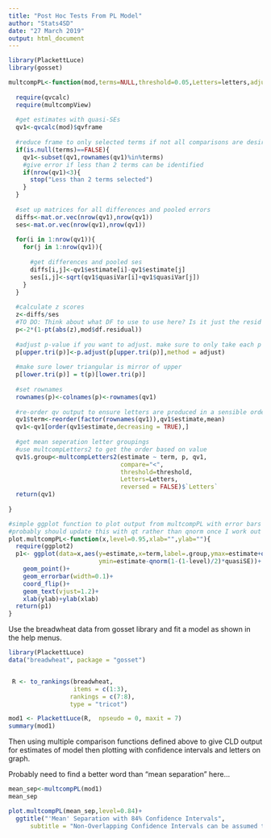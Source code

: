 ---
title: "Post Hoc Tests From PL Model"
author: "Stats4SD"
date: "27 March 2019"
output: html_document
---

```{r setup, include=FALSE}
library(PlackettLuce)
library(gosset)

multcompPL<-function(mod,terms=NULL,threshold=0.05,Letters=letters,adjust="none"){
  
  require(qvcalc)
  require(multcompView)
  
  #get estimates with quasi-SEs
  qv1<-qvcalc(mod)$qvframe
  
  #reduce frame to only selected terms if not all comparisons are desired
  if(is.null(terms)==FALSE){
    qv1<-subset(qv1,rownames(qv1)%in%terms)
    #give error if less than 2 terms can be identified
    if(nrow(qv1)<3){
      stop("Less than 2 terms selected")
    }
  }
  
  #set up matrices for all differences and pooled errors
  diffs<-mat.or.vec(nrow(qv1),nrow(qv1))
  ses<-mat.or.vec(nrow(qv1),nrow(qv1))
  
  for(i in 1:nrow(qv1)){
    for(j in 1:nrow(qv1)){
      
      #get differences and pooled ses
      diffs[i,j]<-qv1$estimate[i]-qv1$estimate[j]
      ses[i,j]<-sqrt(qv1$quasiVar[i]+qv1$quasiVar[j])
    }
  }
  
  #calculate z scores
  z<-diffs/ses
  #TO DO: Think about what DF to use to use here? Is it just the resid DF or do I need to do some more thinking? 
  p<-2*(1-pt(abs(z),mod$df.residual))
  
  #adjust p-value if you want to adjust. make sure to only take each p once for adjustment
  p[upper.tri(p)]<-p.adjust(p[upper.tri(p)],method = adjust)
  
  #make sure lower triangular is mirror of upper
  p[lower.tri(p)] = t(p)[lower.tri(p)]
  
  #set rownames
  rownames(p)<-colnames(p)<-rownames(qv1)
  
  #re-order qv output to ensure letters are produced in a sensible order
  qv1$term<-reorder(factor(rownames(qv1)),qv1$estimate,mean)
  qv1<-qv1[order(qv1$estimate,decreasing = TRUE),]
  
  #get mean seperation letter groupings
  #use multcompLetters2 to get the order based on value
  qv1$.group<-multcompLetters2(estimate ~ term, p, qv1,
                               compare="<",
                               threshold=threshold,
                               Letters=Letters,
                               reversed = FALSE)$`Letters`
  return(qv1)
  
}

#simple ggplot function to plot output from multcompPL with error bars
#probably should update this with qt rather than qnorm once I work out what DF to use
plot.multcompPL<-function(x,level=0.95,xlab="",ylab=""){
  require(ggplot2)
  p1<- ggplot(data=x,aes(y=estimate,x=term,label=.group,ymax=estimate+qnorm(1-(1-level)/2)*quasiSE,
                         ymin=estimate-qnorm(1-(1-level)/2)*quasiSE))+
    geom_point()+
    geom_errorbar(width=0.1)+
    coord_flip()+
    geom_text(vjust=1.2)+
    xlab(ylab)+ylab(xlab)
  return(p1)
}
```

Use the breadwheat data from gosset library and fit a model as shown in the help menus.

```{r}
library(PlackettLuce)
data("breadwheat", package = "gosset")


 R <- to_rankings(breadwheat,
                  items = c(1:3),
                 rankings = c(7:8),
                 type = "tricot")

mod1 <- PlackettLuce(R,  npseudo = 0, maxit = 7)
summary(mod1)
```

Then using multiple comparison functions defined above to give CLD output for estimates of model then plotting with confidence intervals and letters on graph.

Probably need to find a better word than "mean separation" here...

```{r}
mean_sep<-multcompPL(mod1)
mean_sep

plot.multcompPL(mean_sep,level=0.84)+
  ggtitle("'Mean' Separation with 84% Confidence Intervals",
      subtitle = "Non-Overlapping Confidence Intervals can be assumed to be 'significantly' different")
```



